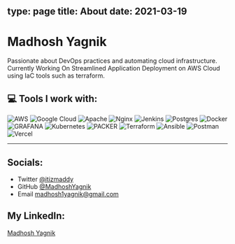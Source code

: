 type: page
title: About
date: 2021-03-19
---

# Madhosh Yagnik

Passionate about DevOps practices and automating cloud infrastructure. Currently Working On Streamlined Application Deployment on AWS Cloud using IaC tools such as terraform.

## 💻 Tools I work with:

![AWS](https://img.shields.io/badge/AWS-%23FF9900.svg?style=for-the-badge&logo=amazon-aws&logoColor=white) ![Google Cloud](https://img.shields.io/badge/GoogleCloud-%234285F4.svg?style=for-the-badge&logo=google-cloud&logoColor=white) ![Apache](https://img.shields.io/badge/apache-%23D42029.svg?style=for-the-badge&logo=apache&logoColor=white) ![Nginx](https://img.shields.io/badge/nginx-%23009639.svg?style=for-the-badge&logo=nginx&logoColor=white) ![Jenkins](https://img.shields.io/badge/jenkins-%232C5263.svg?style=for-the-badge&logo=jenkins&logoColor=white) ![Postgres](https://img.shields.io/badge/postgres-%23316192.svg?style=for-the-badge&logo=postgresql&logoColor=white) ![Docker](https://img.shields.io/badge/docker-%230db7ed.svg?style=for-the-badge&logo=docker&logoColor=white) ![GRAFANA](https://img.shields.io/badge/grafana-F46800.svg?style=for-the-badge&logo=grafana&logoColor=white&color=%23F46800) ![Kubernetes](https://img.shields.io/badge/kubernetes-%23326ce5.svg?style=for-the-badge&logo=kubernetes&logoColor=white) ![PACKER](https://img.shields.io/badge/packer-02A8EF.svg?style=for-the-badge&logo=packer&logoColor=white&color=%2302A8EF) ![Terraform](https://img.shields.io/badge/terraform-%235835CC.svg?style=for-the-badge&logo=terraform&logoColor=white) ![Ansible](https://img.shields.io/badge/ansible-%231A1918.svg?style=for-the-badge&logo=ansible&logoColor=white) ![Postman](https://img.shields.io/badge/Postman-FF6C37?style=for-the-badge&logo=postman&logoColor=white) ![Vercel](https://img.shields.io/badge/vercel-%23000000.svg?style=for-the-badge&logo=vercel&logoColor=white)     

---

## Socials:

- Twitter [@itizmaddy](https://twitter.com/itizmaddy)
- GitHub [@MadhoshYagnik](https://github.com/MadhoshYagnik)
- Email madhosh1yagnik@gmail.com

## My LinkedIn:

<script src="https://platform.linkedin.com/badges/js/profile.js" async defer type="text/javascript"></script>

<div class="badge-base LI-profile-badge" data-locale="en_US" data-size="large" data-theme="dark" data-type="HORIZONTAL" data-vanity="madhosh-yagnik-461123194" data-version="v1"><a class="badge-base__link LI-simple-link" href="https://in.linkedin.com/in/madhosh-yagnik-461123194?trk=profile-badge">Madhosh Yagnik</a></div>
